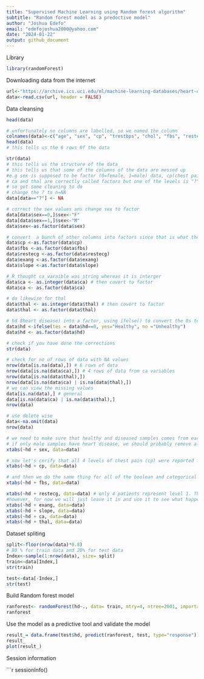 ```yaml
---
title: "Supervised Machine Learning using Random forest algorithm"
subtitle: "Random forest model as a predoctive model"
author: "Joshua Edefo"
email: "edefojoshua2000@yahoo.com"
date: "2024-01-22"
output: github_document
---
```

Library
```r
library(randomForest)

```

Downloading data from the internet

```r

url<-"https://archive.ics.uci.edu/ml/machine-learning-databases/heart-disease/processed.cleveland.data"
data<-read.csv(url, header = FALSE)
```

Data cleansing

```r
head(data)

# unfortunately no columns are labelled, so we named the column
colnames(data)<-c("age", "sex", "cp", "trestbps", "chol", "fbs", "restecg","thalach", "exang", "oldpeak","slope","ca", "thal","hd")
head(data)
# this tells us the 6 rows 0f the data

str(data)
# this tells us the structure of the data
# this tells us that some of the columns of the data are messed up  
#e.g sex is supposed to be factor (0=female, 1=male) data, cp(chest pain) also suppose to be factor representing different levels of pain
# ca and thal are correctly called factors but one of the levels is "?" when we need it to be NA
# so got some cleaning to do
# change the ? to n=NA
data[data=="?"] <- NA

# correct the sex values ans change sex to factor
data[data$sex==0,]$sex<-"F"
data[data$sex==1,]$sex<-"M"
data$sex<-as.factor(data$sex)

# convert  a bunch of other columns into factors since that is what they are supposed o be
data$cp <-as.factor(data$cp)
data$fbs <-as.factor(data$fbs)
data$restecg <-as.factor(data$restecg)
data$exang <-as.factor(data$exang)
data$slope <-as.factor(data$slope)

# R thought ca varaible was string whereas it is interger
data$ca <- as.integer(data$ca) # then covert to factor
data$ca <- as.factor(data$ca)

# do likewise for thal
data$thal <- as.integer(data$thal) # then covert to factor
data$thal <- as.factor(data$thal)

# hd 8heart disease) into a factor, using ifelse() to convert the 0s to "Healthy" and the 1s to "Unhealthy"
data$hd <-ifelse(tes = data$hd==0, yes="Healthy", no ="Unhealthy")
data$hd <- as.factor(data$hd)

# check if you have done the corrections
str(data)

# check for no of rows of data with NA values
nrow(data[is.na(data),]) # 6 rows of data
nrow(data[is.na(data$ca),]) # 4 rows of data from ca variables
nrow(data[is.na(data$thal),]) 
nrow(data[is.na(data$ca) | is.na(data$thal),])
# we can view the missing values
data[is.na(data),] # general
data[is.na(data$ca) | is.na(data$thal),]
nrow(data)

# use delete wise
data<-na.omit(data)
nrow(data)

# we need to make sure that healthy and diseased samples comes from each gender, 
# if only male samples have heart disease, we should probably remove all femeles from the model
xtabs(~hd + sex, data=data)

# now let's cerify that all 4 levels of chest pain (cp) were reported for by bunch of patients
xtabs(~hd + cp, data=data)

# and then we do the same thing for all of the boolean and categorical variables that we are using to predict heart disease
xtabs(~hd + fbs, data=data)

xtabs(~hd + restecg, data=data) # only 4 patients represent level 1. This could, potentially, get in the way of finding the best fitting line.
#however, for now we will just leave it in and use it to see what happens
xtabs(~hd + exang, data=data)
xtabs(~hd + slope, data=data)
xtabs(~hd + ca, data=data)
xtabs(~hd + thal, data=data)


```

Dataset spliting

```r
split<-floor(nrow(data)*0.8)
# 80 % for train data and 20% for test data
Index<-sample(1:nrow(data), size= split)
train<-data[Index,]
str(train)

test<-data[-Index,]
str(test)
```

Build Random forest model
```r
ranforest<- randomForest(hd~., data= train, mtry=4, ntree=2001, importance= TRUE)
ranforest
```
Use the model as a predictive tool and validate the model

```r
result_= data.frame(test$hd, predict(ranforest, test, type="response"))
result_
plot(result_)
```

Session information

```r
sessionInfo()

